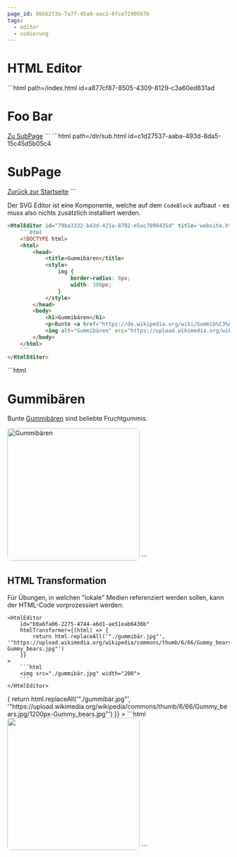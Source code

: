 ```yaml
---
page_id: 866b2f3a-7a7f-45a8-aac2-0fce7190567b
tags:
  - editor
  - codierung
---
```



# HTML Editor


<HtmlIDE>
```html path=/index.html id=a877cf87-8505-4309-8129-c3a60ed831ad
<h1>Foo Bar</h1>
<a href="./dir/sub.html">Zu SubPage</a>
```
```html path=/dir/sub.html id=c1d27537-aaba-493d-8da5-15c45d5b05c4
<h1>SubPage</h1>
<a href="../index.html">Zurück zur Startseite</a>
```
</HtmlIDE>


Der SVG Editor ist eine Komponente, welche auf dem `CodeBlock` aufbaut - es muss also nichts zusätzlich installiert werden.

````md
<HtmlEditor id="79ba3332-b43d-421a-8702-e5ac7890435d" title='website.html'>
    ```html
    <!DOCTYPE html>
    <html>
        <head>
            <title>Gummibären</title>
            <style>
                img {
                    border-radius: 8px;
                    width: 300px;
                }
            </style>
        </head>
        <body>
            <h1>Gummibären</h1>
            <p>Bunte <a href="https://de.wikipedia.org/wiki/Gummib%C3%A4r">Gummibären</a> sind beliebte Fruchtgummis.</p>
            <img alt="Gummibären" src="https://upload.wikimedia.org/wikipedia/commons/thumb/6/66/Gummy_bears.jpg/1200px-Gummy_bears.jpg">
        </body>
    </html>
    ```
</HtmlEditor>
````

<BrowserWindow>
    <HtmlEditor id="79ba3332-b43d-421a-8702-e5ac7890435d" title='website.html'>
        ```html
        <!DOCTYPE html>
        <html>
            <head>
                <title>Gummibären</title>
                <style>
                    img {
                        border-radius: 8px;
                        width: 300px;
                    }
                </style>
            </head>
            <body>
                <h1>Gummibären</h1>
                <p>Bunte <a href="https://de.wikipedia.org/wiki/Gummib%C3%A4r">Gummibären</a> sind beliebte Fruchtgummis.</p>
                <img alt="Gummibären" src="https://upload.wikimedia.org/wikipedia/commons/thumb/6/66/Gummy_bears.jpg/1200px-Gummy_bears.jpg">
            </body>
        </html>
        ```
    </HtmlEditor>
</BrowserWindow>

## HTML Transformation

Für Übungen, in welchen "lokale" Medien referenziert werden sollen, kann der HTML-Code vorprozessiert werden:

````tsx
<HtmlEditor 
    id="b0a6fa06-2275-4744-a6d1-ae51eab6436b"
    htmlTransformer={(html) => {
        return html.replaceAll('"./gummibär.jpg"', '"https://upload.wikimedia.org/wikipedia/commons/thumb/6/66/Gummy_bears.jpg/1200px-Gummy_bears.jpg"')
    }}
>
    ```html
    <img src="./gummibär.jpg" width="200">
    ```
</HtmlEditor>
````

<BrowserWindow>
    <HtmlEditor 
        id="b0a6fa06-2275-4744-a6d1-ae51eab6436b"
        htmlTransformer={(html) => {
            return html.replaceAll('"./gummibär.jpg"', '"https://upload.wikimedia.org/wikipedia/commons/thumb/6/66/Gummy_bears.jpg/1200px-Gummy_bears.jpg"')
        }}
    >
        ```html
        <img src="./gummibär.jpg" width="200">
        ```
    </HtmlEditor>
</BrowserWindow>